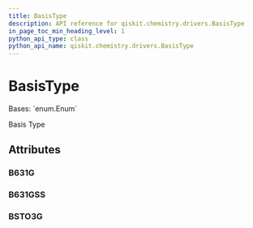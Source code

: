 ```yaml
---
title: BasisType
description: API reference for qiskit.chemistry.drivers.BasisType
in_page_toc_min_heading_level: 1
python_api_type: class
python_api_name: qiskit.chemistry.drivers.BasisType
---
```


# BasisType

<Class id="qiskit.chemistry.drivers.BasisType" isDedicatedPage={true} github="https://github.com/qiskit-community/qiskit-aqua/tree/stable/0.9/qiskit/chemistry/drivers/pyquanted/pyquantedriver.py" signature="BasisType(value)" modifiers="class">
  Bases: `enum.Enum`

  Basis Type

  ## Attributes

  ### B631G

  <Attribute id="qiskit.chemistry.drivers.BasisType.B631G" attributeValue="'6-31g'" />

  ### B631GSS

  <Attribute id="qiskit.chemistry.drivers.BasisType.B631GSS" attributeValue="'6-31g**'" />

  ### BSTO3G

  <Attribute id="qiskit.chemistry.drivers.BasisType.BSTO3G" attributeValue="'sto3g'" />
</Class>


